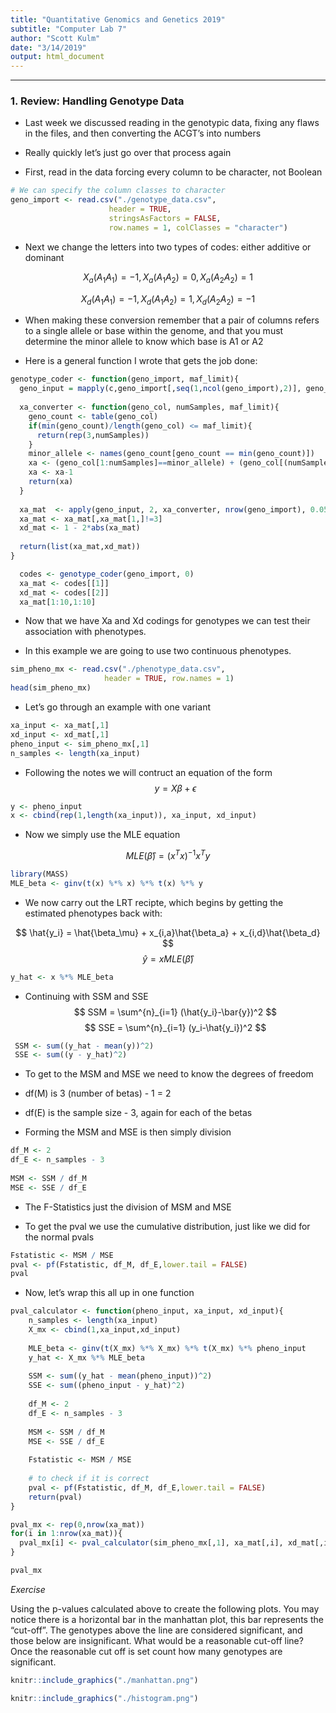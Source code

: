 ```yaml
---
title: "Quantitative Genomics and Genetics 2019"
subtitle: "Computer Lab 7"
author: "Scott Kulm"
date: "3/14/2019"
output: html_document
---
```


--------------------------------------------------------------------------



### 1.  Review: Handling Genotype Data 

- Last week we discussed reading in the genotypic data, fixing any flaws in the files, and then converting the ACGT's into numbers

- Really quickly let's just go over that process again

- First, read in the data forcing every column to be character, not Boolean

```r

# We can specify the column classes to character
geno_import <- read.csv("./genotype_data.csv", 
                      header = TRUE, 
                      stringsAsFactors = FALSE,
                      row.names = 1, colClasses = "character")
```


- Next we change the letters into two types of codes: either additive or dominant

$$X_a(A_1 A_1)=-1, X_a(A_1 A_2)=0, X_a(A_2 A_2)=1$$


$$X_d(A_1 A_1)=-1, X_d(A_1 A_2)=1, X_d(A_2 A_2)=-1$$

- When making these conversion remember that a pair of columns refers to a single allele or base within the genome, and that you must determine the minor allele to know which base is A1 or A2

- Here is a general function I wrote that gets the job done:

```r
genotype_coder <- function(geno_import, maf_limit){
  geno_input = mapply(c,geno_import[,seq(1,ncol(geno_import),2)], geno_import[,seq(2,ncol(geno_import),2)])
  
  xa_converter <- function(geno_col, numSamples, maf_limit){
    geno_count <- table(geno_col)
    if(min(geno_count)/length(geno_col) <= maf_limit){
      return(rep(3,numSamples))
    }
    minor_allele <- names(geno_count[geno_count == min(geno_count)])
    xa <- (geno_col[1:numSamples]==minor_allele) + (geno_col[(numSamples+1):length(geno_col)]==minor_allele)
    xa <- xa-1
    return(xa)
  }
  
  xa_mat  <- apply(geno_input, 2, xa_converter, nrow(geno_import), 0.05)
  xa_mat <- xa_mat[,xa_mat[1,]!=3]
  xd_mat <- 1 - 2*abs(xa_mat)
  
  return(list(xa_mat,xd_mat))
}
```

```r
  codes <- genotype_coder(geno_import, 0)
  xa_mat <- codes[[1]]
  xd_mat <- codes[[2]]
  xa_mat[1:10,1:10]
```


- Now that we have Xa and Xd codings for genotypes we can test their association with phenotypes.

- In this example we are going to use two continuous phenotypes. 

```r
sim_pheno_mx <- read.csv("./phenotype_data.csv", 
                     header = TRUE, row.names = 1)
head(sim_pheno_mx)
```

- Let's go through an example with one variant

```r
xa_input <- xa_mat[,1]
xd_input <- xd_mat[,1]
pheno_input <- sim_pheno_mx[,1]
n_samples <- length(xa_input)
```

- Following the notes we will contruct an equation of the form
$$y = X\beta + \epsilon   $$

```r
y <- pheno_input
x <- cbind(rep(1,length(xa_input)), xa_input, xd_input)
```

- Now we simply use the MLE equation

$$MLE(\hat{\beta}) = (x^Tx)^{-1}x^Ty$$

```r
library(MASS)
MLE_beta <- ginv(t(x) %*% x) %*% t(x) %*% y
```

- We now carry out the LRT recipte, which begins by getting the estimated phenotypes back with:

$$ \hat{y_i} = \hat{\beta_\mu} + x_{i,a}\hat{\beta_a} + x_{i,d}\hat{\beta_d} $$
$$ \hat{y} = x MLE(\hat{\beta}) $$
```r
y_hat <- x %*% MLE_beta
```

- Continuing with SSM and SSE
$$ SSM = \sum^{n}_{i=1} (\hat{y_i}-\bar{y})^2 $$
$$ SSE = \sum^{n}_{i=1} (y_i-\hat{y_i})^2 $$

```r
 SSM <- sum((y_hat - mean(y))^2)
 SSE <- sum((y - y_hat)^2)
```

- To get to the MSM and MSE we need to know the degrees of freedom

- df(M) is 3 (number of betas) - 1 = 2

- df(E) is the sample size - 3, again for each of the betas

- Forming the MSM and MSE is then simply division

```r
df_M <- 2
df_E <- n_samples - 3 
  
MSM <- SSM / df_M
MSE <- SSE / df_E
```

- The F-Statistics just the division of MSM and MSE

- To get the pval we use the cumulative distribution, just like we did for the normal pvals

```r
Fstatistic <- MSM / MSE
pval <- pf(Fstatistic, df_M, df_E,lower.tail = FALSE)
pval
```

- Now, let's wrap this all up in one function

```r
pval_calculator <- function(pheno_input, xa_input, xd_input){
    n_samples <- length(xa_input)
    X_mx <- cbind(1,xa_input,xd_input)
    
    MLE_beta <- ginv(t(X_mx) %*% X_mx) %*% t(X_mx) %*% pheno_input
    y_hat <- X_mx %*% MLE_beta
  
    SSM <- sum((y_hat - mean(pheno_input))^2)
    SSE <- sum((pheno_input - y_hat)^2)
  
    df_M <- 2
    df_E <- n_samples - 3 
  
    MSM <- SSM / df_M
    MSE <- SSE / df_E
  
    Fstatistic <- MSM / MSE
  
    # to check if it is correct 
    pval <- pf(Fstatistic, df_M, df_E,lower.tail = FALSE)
    return(pval)
}

pval_mx <- rep(0,nrow(xa_mat))
for(i in 1:nrow(xa_mat)){
  pval_mx[i] <- pval_calculator(sim_pheno_mx[,1], xa_mat[,i], xd_mat[,i])
}

pval_mx
```



*Exercise*

Using the p-values calculated above to create the following plots.  You may notice there is a horizontal bar in the manhattan plot, this bar represents the "cut-off".  The genotypes above the line are considered significant, and those below are insignificant.  What would be a reasonable cut-off line?  Once the reasonable cut off is set count how many genotypes are significant.



```r
knitr::include_graphics("./manhattan.png")
```


```r
knitr::include_graphics("./histogram.png")
```








